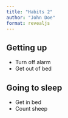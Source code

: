 ```yaml
---
title: "Habits 2"
author: "John Doe"
format: revealjs
---
```


## Getting up

- Turn off alarm
- Get out of bed

## Going to sleep

- Get in bed
- Count sheep
